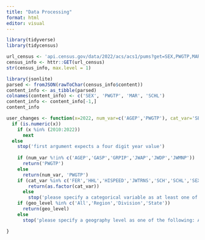 ```yaml
---
title: "Data Processing"
format: html
editor: visual
---
```


```r
library(tidyverse)
library(tidycensus)
```

```r
url_census <- 'api.census.gov/data/2022/acs/acs1/pums?get=SEX,PWGTP,MAR&SCHL=24'
census_info <- httr::GET(url_census)
str(census_info, max.level = 1)
```

```r
library(jsonlite)
parsed <- fromJSON(rawToChar(census_info$content))
content_info <- as_tibble(parsed)
colnames(content_info) <- c('SEX', 'PWGTP', 'MAR', 'SCHL')
content_info <- content_info[-1,]
content_info
```

```r
user_changes <- function(x=2022, num_var=c('AGEP','PWGTP'), cat_var='SEX', geo_level='All') {
  if (is.numeric(x))
    if (x %in% (2010:2022))
      next
  else
    stop('first argument expects a four digit year value')
      
    if (num_var %!in% c('AGEP','GASP','GRPIP','JWAP','JWDP','JWMNP'))
      return('PWGTP')
    else 
      return(num_var, 'PWGTP')
    if (cat_var %in% c('FER','HHL','HISPEED','JWTRNS','SCH','SCHL','SEX'))
        return(as.factor(cat_var))
      else
        stop('please specify a categorical variable as at least one of the following: FER, HHL, HISPEED, JWTRNS, SCH, SCHL, SEX')
    if (geo_level %in% c('All','Region','Division','State'))
      return(geo_level)
    else
      stop('please specify a geography level as one of the following: All, Region, Division, State')

}
```
